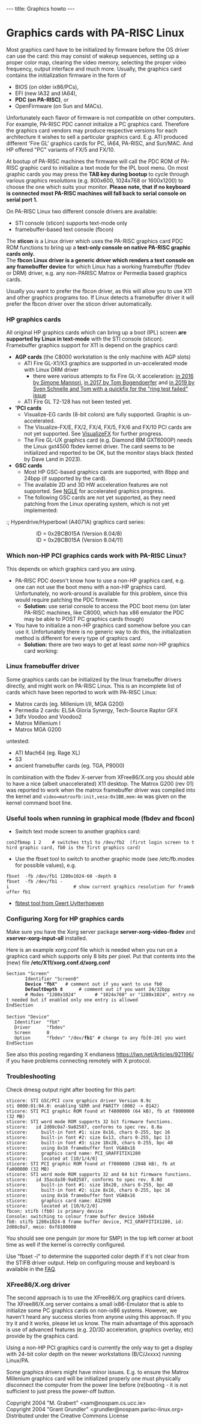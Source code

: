 ---
title: Graphics howto
---

= Graphics cards with PA-RISC Linux =

Most graphics card have to be initialized by firmware before the OS driver can use the card: this may consist of wakeup sequences,
setting up a proper color map, clearing the video memory, selecting the proper video frequency, output interface and much more.
Usually, the graphics card contains the initialization firmware in the form of 
* BIOS (on older ix86/PCs), 
* EFI (new IA32 and IA64),
* '''PDC (on PA-RISC)''', or 
* OpenFirmware (on Sun and MACs).
Unfortunately each flavor of firmware is not compatible on other computers. For example, PA-RISC PDC cannot initialize a PC graphics card.
Therefore the graphics card vendors may produce respective versions for each architecture it wishes to sell a particular graphics card.
E.g. ATI produced different 'Fire GL' graphics cards for PC, IA64, PA-RISC, and Sun/MAC. And HP offered "PC" variants of FX/5 and FX/10.

At bootup of PA-RISC machines the firmware will call the PDC ROM of PA-RISC graphic card to initialize a text mode for the IPL boot menu.
On most graphic cards you may press the '''TAB key during bootup''' to cycle through various graphics resolutions (e.g. 800x600, 1024x768 or 1600x1200) to choose the one which suits your monitor.
'''Please note, that if no keyboard is connected most PA-RISC machines will fall back to serial console on serial port 1.'''    

On PA-RISC Linux two different console drivers are available:
* STI console (sticon) supports text-mode only
* framebuffer-based text console (fbcon)

The '''sticon''' is a Linux driver which uses the PA-RISC graphics card PDC ROM functions to bring up a '''text-only console on native PA-RISC graphic cards only.'''<br>
The '''fbcon Linux driver is a generic driver which renders a text console on any framebuffer device''' for which Linux has a working framebuffer (fbdev or DRM) driver, e.g. any non-PARISC Matrox or Permedia based graphics cards.

Usually you want to prefer the fbcon driver, as this will allow you to use X11 and other graphics programs too.
If Linux detects a framebuffer driver it will prefer the fbcon driver over the sticon driver automatically.

=== HP graphics cards ===

All original HP graphics cards which can bring up a boot (IPL) screen '''are supported by Linux in text-mode''' with the STI console (sticon).<br>
Framebuffer graphics support for X11 is depend on the graphics card:
* '''AGP cards''' (the C8000 workstation is the only machine with AGP slots)
** ATI Fire GL-X1/X3 graphics are supported in un-accelerated mode with Linux DRM driver
*** there were various attempts to fix Fire GL-X acceleration: [https://marc.info/?a=145922974200003&r=1&w=2 in 2016 by Simone Mannori], [https://marc.info/?t=150679093500001&r=1&w=2 in 2017 by Tom Bogendoerfer] and [https://marc.info/?t=156971879800064&r=1&w=2 in 2019 by Sven Schnelle and Tom with a quickfix for the "ring test failed" issue]
** ATI Fire GL T2-128 has not been tested yet.
* ''''PCI cards'''
** Visualize-EG cards (8-bit colors) are fully supported. Graphic is un-accelerated.
** The Visualize-FX/E, FX/2, FX/4, FX/5, FX/6 and FX/10 PCI cards are not yet supported. See [[VisualizeFX]] for further progress.
** The Fire GL-UX graphics card (e.g. Diamond IBM GXT6000P) needs the Linux gxt4500 fbdev kernel driver. The card seems to be initialized and reported to be OK, but the monitor stays black (tested by Dave Land in 2023). 
* '''GSC cards'''
** Most HP GSC-based graphics cards are supported, with 8bpp and 24bpp (if supported by the card).
** The available 2D and 3D HW acceleration features are not supported. See [[NGLE]] for accelerated graphics progress.
** The following GSC cards are not yet supported, as they need patching from the Linux operating system, which is not yet implemented:
:; Hyperdrive/Hyperbowl (A4071A) graphics card series:
:: ID = 0x2BCB015A (Version 8.04/8)
:: ID = 0x2BCB015A (Version 8.04/11)
:; Thunder 1 VISUALIZE 48 card:
:: ID = 0x2F23E5FC (Version 8.05/9)
:; Thunder 2 VISUALIZE 48 XP card:
:: ID = 0x2F8D570E (Version 8.05/12)
:; Some Hyperion and ThunderHawk GSC cards

=== Which non-HP PCI graphics cards work with PA-RISC Linux? ===

This depends on which graphics card you are using.
* PA-RISC PDC doesn't know how to use a non-HP graphics card, e.g. one can not use the boot menu with a non-HP graphics card. Unfortunately, no work-around is available for this problem, since this would require patching the PDC firmware.
** '''Solution:''' use serial console to access the PDC boot menu (on later PA-RISC machines, like C8000, which has x86 emulator the PDC may be able to POST PC graphics cards though)
* You have to initialize a non-HP graphics card somehow before you can use it. Unfortunately there is no generic way to do this, the initialization method is different for every type of graphics card.
** '''Solution:''' there are two ways to get at least ''some'' non-HP graphics card working:

=== Linux framebuffer driver ===
Some graphics cards can be initialized by the linux framebuffer drivers directly, and might work on PA-RISC Linux. This is an incomplete list of cards which have been reported to work with PA-RISC Linux:
* Matrox cards (eg. Millenium I/II, MGA G200)
* Permedia 2 cards: ELSA Gloria Synergy, Tech-Source Raptor GFX
* 3dfx Voodoo and Voodoo2
* Matrox Millenium I
* Matrox MGA G200
untested:
* ATI Mach64 (eg. Rage XL)
* S3
* ancient framebuffer cards (eg. TGA, P9000)
In combination with the fbdev X-server from XFree86/X.org you should able to have a nice (albeit unaccelerated) X11 desktop. The Matrox G200 (rev 01) was reported to work when the matrox framebuffer driver was compiled into the kernel and <code>video=matroxfb:init,vesa:0x1BB,mem:4m</code> was given on the kernel command boot line.

=== Useful tools when running in graphical mode (fbdev and fbcon) ===

* Switch text mode screen to another graphics card: 
 con2fbmap 1 2    # switches tty1 to /dev/fb2  (first login screen to third graphic card, fb0 is the first graphics card)
* Use the fbset tool to switch to another graphic mode (see /etc/fb.modes for possible values), e.g.
 fbset  -fb /dev/fb1 1280x1024-60 -depth 8
 fbset  -fb /dev/fb1 -i                        # show current graphics resolution for framebuffer fb1
* [https://git.kernel.org/pub/scm/linux/kernel/git/geert/fbtest.git/ fbtest tool from Geert Uytterhoeven]

=== Configuring Xorg for HP graphics cards ===

Make sure you have the Xorg server package '''server-xorg-video-fbdev''' and '''xserver-xorg-input-all''' installed.

Here is an example xorg.conf file which is needed when you run on a graphics card which supports only 8 bits per pixel.
Put that contents into the (new) file '''/etc/X11/xorg.conf.d/xorg.conf'''

 Section "Screen"
        Identifier "Screen0"
        '''Device      "fbX"'''   # comment out if you want to use fb0
        '''DefaultDepth 8'''      # comment out if you want 24/32bpp
        # Modes	"1280x1024"       # "1024x768" or "1280x1024", entry not needed but if enabled only one entry is allowed
 EndSection
 
 Section "Device"
    Identifier  "fbX"
    Driver      "fbdev"
    Screen      0
    Option      "fbdev" "/dev/'''fb1'''" # change to any fb[0-20] you want
 EndSection

See also this posting regarding X endianess https://lwn.net/Articles/921196/ if you have problems connecting remotely with X protocol.

=== Troubleshooting ===
 
Check dmesg output right after booting for this part:
<pre>
sticore: STI GSC/PCI core graphics driver Version 0.9c
sti 0000:01:04.0: enabling SERR and PARITY (0002 -> 0142)
sticore: STI PCI graphic ROM found at f4800000 (64 kB), fb at f8000000 (32 MB)
sticore: STI word mode ROM supports 32 bit firmware functions.
sticore:   id 2d08c0a7-9a02587, conforms to spec rev. 8.0a
sticore:     built-in font #1: size 8x16, chars 0-255, bpc 16
sticore:     built-in font #2: size 6x13, chars 0-255, bpc 13
sticore:     built-in font #3: size 10x20, chars 0-255, bpc 40
sticore:     using 8x16 framebuffer font VGA8x16
sticore:     graphics card name: PCI_GRAFFITIX1280
sticore:     located at [10/1/4/0]
sticore: STI PCI graphic ROM found at f7000000 (2048 kB), fb at fa000000 (32 MB)
sticore: STI word mode ROM supports 32 and 64 bit firmware functions.
sticore:   id 35acda30-9a02587, conforms to spec rev. 8.0d
sticore:     built-in font #1: size 10x20, chars 0-255, bpc 40
sticore:     built-in font #2: size 8x16, chars 0-255, bpc 16
sticore:     using 8x16 framebuffer font VGA8x16
sticore:     graphics card name: A1299B
sticore:     located at [10/6/2/0]
fbcon: stifb (fb0) is primary device
Console: switching to colour frame buffer device 160x64
fb0: stifb 1280x1024-8 frame buffer device, PCI_GRAFFITIX1280, id: 2d08c0a7, mmio: 0xf8100000
</pre>

You should see one penguin (or more for SMP) in the top left corner at boot time as well if the kernel is correctly configured.
 
Use "fbset -i" to determine the supported color depth if it's not clear from the STIFB driver output.
Help on configuring mouse and keyboard is available in the [[FAQ]].

=== XFree86/X.org driver ===
The second approach is to use the XFree86/X.org graphics card drivers. The XFree86/X.org server contains a small ix86-Emulator that is able to initialize some PC graphics cards on non-ix86 systems. However, we haven't heard any success stories from anyone using this approach. If you try it and it works, please let us know. The main advantage of this approach is use of advanced features (e.g. 2D/3D acceleration, graphics overlay, etc) provide by the graphics card.
 
Using a non-HP PCI graphics card is currently the only way to get a display with 24-bit color depth on the newer workstations (B/C/Jxxxx) running Linux/PA.

Some graphics drivers might have minor issues. E.g. to ensure the Matrox Millenium graphics card will be initialized properly one must physically disconnect the computer from the power line before (re)booting - it is not sufficient to just press the power-off button.
 
Copyright 2004 "M. Grabert" <xam@nospam.cs.ucc.ie><br>
Copyright 2004 "Grant Grundler" <grundler@nospam.parisc-linux.org><br>
Distributed under the Creative Commons License